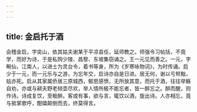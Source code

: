 ```yaml
---
---
---
```

title: 金启托于酒
---



会稽金启，字奕山，依其姑夫谢某于平凉县任，延师教之。师强令习帖括，不竟学，而好为诗，于是私购少陵、昌黎、东坡集窃诵之。王一元见而善之。一元，字畹仙，江南人，以进士为灵台令，着书等身，所为《岁寒咏物词》，为时传诵。启少于一元，而一元乐与之游，为忘年交，启诗亦自是日进。居无何，谢以亏帑黜，姑亦死。启从其家属侨居三原城西，郁思感愤，无所放其意，而托于酒，往往举觞自劝，亦或与耕夫野老倾壶尽欢，举人情所极不能忘者，皆一醉忘之。醉而醒，则作诗。诗成复饮，至极醉。客或有事，欲与言，辄饮以酒，旋出诗。人亦相忘，竟与抵掌歌呼，酣嬉颠倒而去，终莫得言。